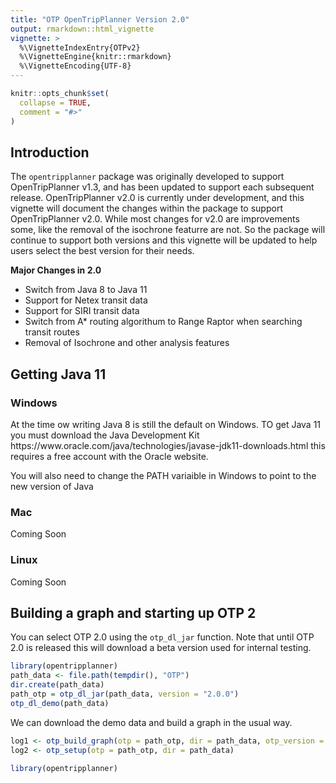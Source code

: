```yaml
---
title: "OTP OpenTripPlanner Version 2.0"
output: rmarkdown::html_vignette
vignette: >
  %\VignetteIndexEntry{OTPv2}
  %\VignetteEngine{knitr::rmarkdown}
  %\VignetteEncoding{UTF-8}
---
```


```r
knitr::opts_chunk$set(
  collapse = TRUE,
  comment = "#>"
)
```

## Introduction

The `opentripplanner` package was originally developed to support OpenTripPlanner v1.3, and has been updated to support each subsequent release. OpenTripPlanner v2.0 is currently under development, and this vignette will document the changes within the package to support OpenTripPlanner v2.0. While most changes for v2.0 are improvements some, like the removal of the isochrone featurre are not. So the package will continue to support both versions and this vignette will be updated to help users select the best version for their needs.

**Major Changes in 2.0**

* Switch from Java 8 to Java 11
* Support for Netex transit data
* Support for SIRI transit data
* Switch from A* routing algorithum to Range Raptor when searching transit routes
* Removal of Isochrone and other analysis features

## Getting Java 11

### Windows

At the time ow writing Java 8 is still the default on Windows. TO get Java 11 you must download the Java Development Kit https://www.oracle.com/java/technologies/javase-jdk11-downloads.html this requires a free account with the Oracle website.

You will also need to change the PATH variaible in Windows to point to the new version of Java

### Mac

Coming Soon

### Linux

Coming Soon

## Building a graph and starting up OTP 2

You can select OTP 2.0 using the `otp_dl_jar` function. Note that until OTP 2.0 is released this will download a beta version used for internal testing.

```r
library(opentripplanner)
path_data <- file.path(tempdir(), "OTP")
dir.create(path_data)
path_otp = otp_dl_jar(path_data, version = "2.0.0")
otp_dl_demo(path_data)
```
We can download the demo data and build a graph in the usual way.

```r

log1 <- otp_build_graph(otp = path_otp, dir = path_data, otp_version = 2, flag64bit = FALSE)
log2 <- otp_setup(otp = path_otp, dir = path_data)
```


```r
library(opentripplanner)
```
